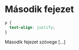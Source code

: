 # Második fejezet {#Chapter-2}

```css
p {
  text-align: justify;
}
```

Második fejezet szövege [...]